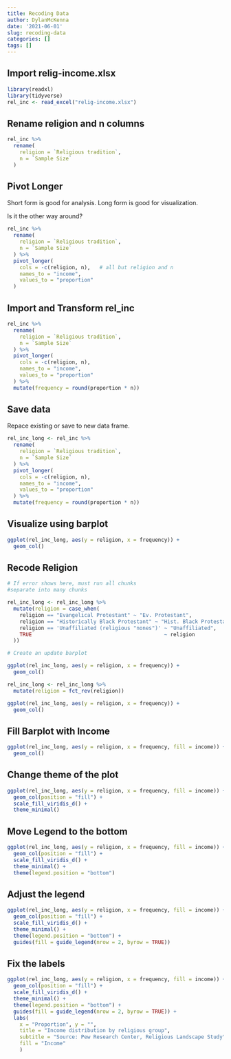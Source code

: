 ```yaml
---
title: Recoding Data
author: DylanMcKenna
date: '2021-06-01'
slug: recoding-data
categories: []
tags: []
---
```



## Import relig-income.xlsx

```r
library(readxl)
library(tidyverse)
rel_inc <- read_excel("relig-income.xlsx")
```


## Rename religion and n columns

```r
rel_inc %>%
  rename( 
    religion = `Religious tradition`, 
    n = `Sample Size` 
  )
```

## Pivot Longer
Short form is good for analysis. Long form is good for visualization.

Is it the other way around?
```r
rel_inc %>%
  rename(
    religion = `Religious tradition`,
    n = `Sample Size`
  ) %>%
  pivot_longer( 
    cols = -c(religion, n),   # all but religion and n 
    names_to = "income",  
    values_to = "proportion" 
  )
```


## Import and Transform rel_inc

```r
rel_inc %>%
  rename(
    religion = `Religious tradition`,
    n = `Sample Size`
  ) %>%
  pivot_longer(
    cols = -c(religion, n), 
    names_to = "income", 
    values_to = "proportion"
  ) %>%
  mutate(frequency = round(proportion * n))
```


## Save data
Repace existing or save to new data frame.

```r
rel_inc_long <- rel_inc %>% 
  rename(
    religion = `Religious tradition`,
    n = `Sample Size`
  ) %>%
  pivot_longer(
    cols = -c(religion, n), 
    names_to = "income", 
    values_to = "proportion"
  ) %>%
  mutate(frequency = round(proportion * n))
```


## Visualize using barplot

```r
ggplot(rel_inc_long, aes(y = religion, x = frequency)) +
  geom_col()
```


## Recode Religion

```r
# If error shows here, must run all chunks
#separate into many chunks

rel_inc_long <- rel_inc_long %>%
  mutate(religion = case_when(
    religion == "Evangelical Protestant" ~ "Ev. Protestant",
    religion == "Historically Black Protestant" ~ "Hist. Black Protestant",
    religion == 'Unaffiliated (religious "nones")' ~ "Unaffiliated",
    TRUE                                           ~ religion
  ))

# Create an update barplot

ggplot(rel_inc_long, aes(y = religion, x = frequency)) +
  geom_col()

rel_inc_long <- rel_inc_long %>%
  mutate(religion = fct_rev(religion))

ggplot(rel_inc_long, aes(y = religion, x = frequency)) +
  geom_col()
```

## Fill Barplot with Income

```r
ggplot(rel_inc_long, aes(y = religion, x = frequency, fill = income)) + 
  geom_col()
```

## Change theme of the plot

```r
ggplot(rel_inc_long, aes(y = religion, x = frequency, fill = income)) +
  geom_col(position = "fill") +
  scale_fill_viridis_d() +
  theme_minimal()
```

## Move Legend to the bottom 

```r
ggplot(rel_inc_long, aes(y = religion, x = frequency, fill = income)) +
  geom_col(position = "fill") +
  scale_fill_viridis_d() +
  theme_minimal() +
  theme(legend.position = "bottom")
```

## Adjust the legend
```r
ggplot(rel_inc_long, aes(y = religion, x = frequency, fill = income)) +
  geom_col(position = "fill") +
  scale_fill_viridis_d() +
  theme_minimal() +
  theme(legend.position = "bottom") +
  guides(fill = guide_legend(nrow = 2, byrow = TRUE))
```
## Fix the labels

```r
ggplot(rel_inc_long, aes(y = religion, x = frequency, fill = income)) +
  geom_col(position = "fill") +
  scale_fill_viridis_d() +
  theme_minimal() +
  theme(legend.position = "bottom") +
  guides(fill = guide_legend(nrow = 2, byrow = TRUE)) +
  labs(
    x = "Proportion", y = "", 
    title = "Income distribution by religious group", 
    subtitle = "Source: Pew Research Center, Religious Landscape Study", 
    fill = "Income" 
    )
```

